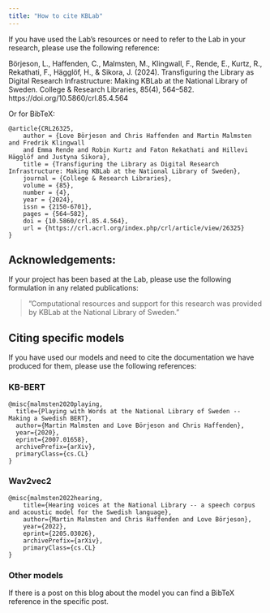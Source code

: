 ```yaml
---
title: "How to cite KBLab"
---
```

If you have used the Lab’s resources or need to refer to the Lab in your research, please use the following reference:

Börjeson, L., Haffenden, C., Malmsten, M., Klingwall, F., Rende, E., Kurtz, R., Rekathati, F., Hägglöf, H., & Sikora, J. (2024). Transfiguring the Library as Digital Research Infrastructure: Making KBLab at the National Library of Sweden. College & Research Libraries, 85(4), 564–582. https://doi.org/10.5860/crl.85.4.564

Or for BibTeX:

 
```
@article{CRL26325,
	author = {Love Börjeson and Chris Haffenden and Martin Malmsten and Fredrik Klingwall 
	and Emma Rende and Robin Kurtz and Faton Rekathati and Hillevi Hägglöf and Justyna Sikora},
	title = {Transfiguring the Library as Digital Research Infrastructure: Making KBLab at the National Library of Sweden},
	journal = {College & Research Libraries},
	volume = {85},
	number = {4},
	year = {2024},
	issn = {2150-6701},	
    pages = {564–582},	
    doi = {10.5860/crl.85.4.564},
	url = {https://crl.acrl.org/index.php/crl/article/view/26325}
}
```
 
## Acknowledgements:

If your project has been based at the Lab, please use the following formulation in any related publications:

> ”Computational resources and support for this research was provided by KBLab at the National Library of Sweden.”

## Citing specific models

If you have used our models and need to cite the documentation we have produced for them, please use the following references:

### KB-BERT

```
@misc{malmsten2020playing,
  title={Playing with Words at the National Library of Sweden -- Making a Swedish BERT},
  author={Martin Malmsten and Love Börjeson and Chris Haffenden},
  year={2020},
  eprint={2007.01658},
  archivePrefix={arXiv},
  primaryClass={cs.CL}
}
```

### Wav2vec2

```
@misc{malmsten2022hearing,
    title={Hearing voices at the National Library -- a speech corpus and acoustic model for the Swedish language}, 
    author={Martin Malmsten and Chris Haffenden and Love Börjeson},
    year={2022},
    eprint={2205.03026},
    archivePrefix={arXiv},
    primaryClass={cs.CL}
}
```

### Other models

If there is a post on this blog about the model you can find a BibTeX reference in the specific post. 